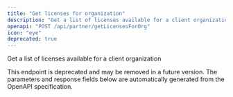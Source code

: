 ```yaml
---
title: "Get licenses for organization"
description: "Get a list of licenses available for a client organization"
openapi: "POST /api/partner/getLicensesForOrg"
icon: "eye"
deprecated: true
---
```


Get a list of licenses available for a client organization

<Warning>
This endpoint is deprecated and may be removed in a future version.
</Warning>

<Note>
The parameters and response fields below are automatically generated from the OpenAPI specification.
</Note>
